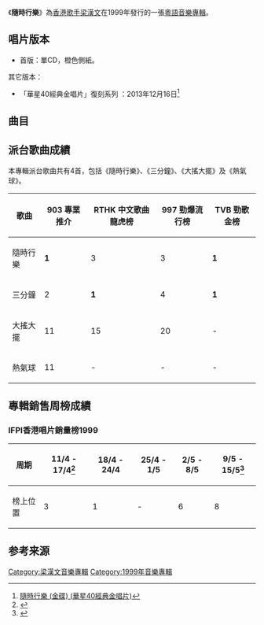 {{Infobox album
| name       = 隨時行樂
| type       = [[專輯|專輯]]
| artist     = [[梁漢文|梁漢文]]
| cover      = 隨時行樂-Edmond Leung.jpg
| caption    = 
<!-- 未知參數 | background = green -->
| released   = 1999年4月1日
| genre      = 粵語流行音樂
| label      = [[華星唱片|華星唱片]]
| length     = 
| producer   = 
| reviews    = 
| prev_title = [[梁漢文為你唱歌十七首|梁漢文為你唱歌十七首]]
| prev_year  = 1998
| next_title = [[太太!太太!|太太!太太!]]
| next_year  = 1999
}}
《'''隨時行樂'''》為[[香港|香港]][[歌手|歌手]][[梁漢文|梁漢文]]在1999年發行的一張[[粵語|粵語]][[音樂專輯|音樂專輯]]。

== 唱片版本 ==

*首版：單CD，橙色側紙。
其它版本：
*「華星40經典金唱片」復刻系列 ：2013年12月16日<ref>[http://www.yesasia.com/global/%E9%9A%A8%E6%99%82%E8%A1%8C%E6%A8%82-%E9%87%91%E7%A2%9F-%E8%8F%AF%E6%98%9F40%E7%B6%93%E5%85%B8%E9%87%91%E5%94%B1%E7%89%87/1034797938-0-0-0-zh_TW/info.html 隨時行樂 (金碟) (華星40經典金唱片)]</ref>

==曲目==
{{Tracklist
| font_size = 100%

| title1 = 隨時行樂	
| music1 = 劉諾生	
| lyrics1 = 周禮茂	
| arranger1 = 鍾世英
| producer1 = 王雙駿	
	
| title2 = 三分鐘	
| music2 = 吳國敬<BR>Adrian Chan	
| lyrics2 = 林振強	
| arranger2 = Adrian Chan	
| producer2 = C.Y.Kong		
	
| title3 = 星情呼應	
| music3 = C.Y.Kong<br>Alex San	
| lyrics3 = 周禮茂	
| arranger3 = C.Y.Kong	
| producer3 = C.Y.Kong	
	
| title4 = 熱氣球	
| music4 = 梁漢文	
| lyrics4 = 林夕	
| arranger4 = C.Y.Kong	
| producer4 = C.Y.Kong	
	
| title5 = 大搖大擺	
| music5 = C.Y.Kong<br>Jean Chien	
| lyrics5 = 周禮茂	
| arranger5 = C.Y.Kong	
| producer5 = C.Y.Kong	
	
| title6 = 隨時行樂 (麥記叔叔 Mix)	
| music6 = 劉諾生	
| lyrics6 = 周禮茂	
| arranger6 = 王雙駿	
| producer6 = 王雙駿	
	
| title7 = 萬里陽光 (刑事偵緝檔案IV 主題曲)	
| music7 = 柳重言	
| lyrics7 = 潘偉源	
| arranger7 = 溫應鴻	
| producer7 = 王紀華	
	
| title8 = 追究 (鑑證實錄II 主題曲)	
| music8 = 伍樂城	
| lyrics8 = 潘偉源	
| arranger8 = 伍樂城	
| producer8 = 趙增熹	
	
| title9 = 宇宙無限 (刑事偵緝檔案IV 插曲)	
| music9 = 朴濟晟	
| lyrics9 = 潘偉源	
| arranger9 = 溫應鴻	
| producer9 = 王紀華	
	
| title10 = 舊約	
| music10 = 黃丹儀	
| lyrics10 = 何秀萍	
| arranger10 = 黃丹儀<br>舒文	
| producer10 = 王雙駿	
}}

==派台歌曲成績==
本專輯派台歌曲共有4首，包括《隨時行樂》、《三分鐘》、《大搖大擺》及《熱氣球》。
{| class="wikitable"
|-
!歌曲||903 專業推介||RTHK 中文歌曲龍虎榜||997 勁爆流行榜||TVB 勁歌金榜
|-
| 隨時行樂 || '''1''' || 3 || 3 || '''1'''
|-
| 三分鐘 || 2 || '''1''' || 4 || '''1'''
|-
| 大搖大擺 || 11 || 15 || 20 || -
|-
| 熱氣球 || 11 || - || - || -
|}

==專輯銷售周榜成績==
===IFPI香港唱片銷量榜1999===
{|class="wikitable"
!周期!!11/4 - 17/4<REF>
{{Cite web |url=https://books.google.com.hk/books?id=bw0EAAAAMBAJ&lpg=PA47&dq=%22edmund%20leung%22%20billboard&hl=zh-TW&pg=PA47#v=onepage&q=%22edmund%20leung%22%20billboard&f=false |title=Billboard 1999年5月1日 |access-date=2016年7月13日 |archive-date=2016年8月18日 |archive-url=https://web.archive.org/web/20160818122311/https://books.google.com.hk/books?id=bw0EAAAAMBAJ&lpg=PA47&dq=%22edmund%20leung%22%20billboard&hl=zh-TW&pg=PA47#v=onepage&q=%22edmund%20leung%22%20billboard&f=false |dead-url=no }}
</REF> !!18/4 - 24/4!!25/4 - 1/5!!2/5 - 8/5!!9/5 - 15/5<REF>
{{Cite web |url=https://books.google.com.hk/books?id=mg0EAAAAMBAJ&lpg=PA45&dq=%22edmund%20leung%22%20billboard&hl=zh-TW&pg=PA45#v=onepage&q=%22edmund%20leung%22%20billboard&f=false |title=Billboard 1999年5月29日 |access-date=2016年7月13日 |archive-date=2016年8月18日 |archive-url=https://web.archive.org/web/20160818091746/https://books.google.com.hk/books?id=mg0EAAAAMBAJ&lpg=PA45&dq=%22edmund%20leung%22%20billboard&hl=zh-TW&pg=PA45#v=onepage&q=%22edmund%20leung%22%20billboard&f=false |dead-url=no }}
</REF>
|-
!榜上位置!!3!!1!!-!!6!!8
|}

==参考来源==
{{reflist}}

{{梁漢文}}
[[Category:梁漢文音樂專輯|Category:梁漢文音樂專輯]]
[[Category:1999年音樂專輯|Category:1999年音樂專輯]]